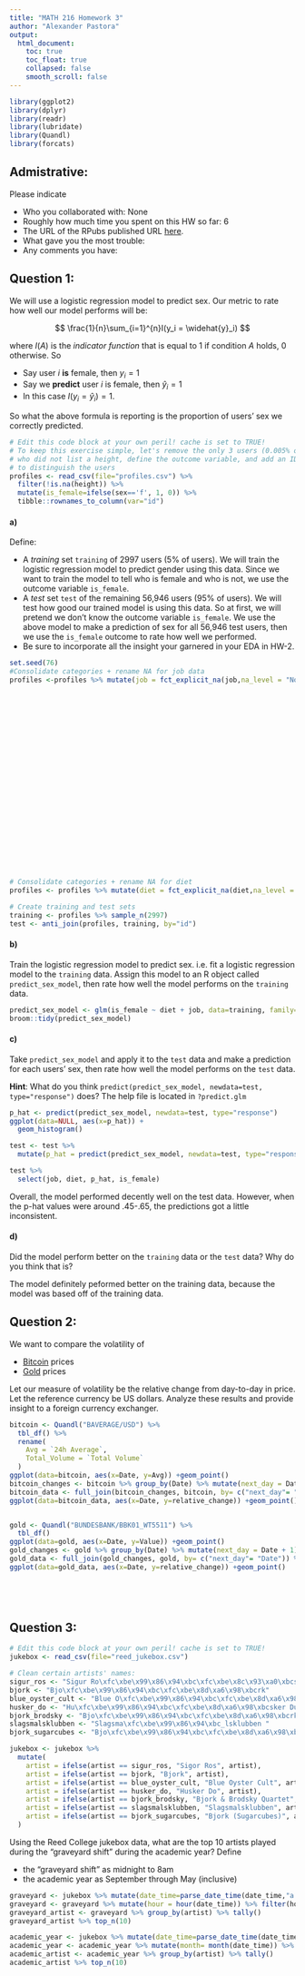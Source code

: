 ```yaml
---
title: "MATH 216 Homework 3"
author: "Alexander Pastora"
output:
  html_document:
    toc: true
    toc_float: true
    collapsed: false
    smooth_scroll: false
---
```


```r
library(ggplot2)
library(dplyr)
library(readr)
library(lubridate)
library(Quandl)
library(forcats)
```



## Admistrative:

Please indicate

* Who you collaborated with: None
* Roughly how much time you spent on this HW so far: 6
* The URL of the RPubs published URL [here](http://rpubs.com/pinkfan9999/HW-3).
* What gave you the most trouble:
* Any comments you have:




## Question 1:

We will use a logistic regression model to predict sex. Our metric to rate how well our
model performs will be:

$$
\frac{1}{n}\sum_{i=1}^{n}I(y_i = \widehat{y}_i)
$$

where $I(A)$ is the *indicator function* that is equal to 1 if condition $A$
holds, 0 otherwise. So

* Say user $i$ **is** female, then $y_i=1$
* Say we **predict** user $i$ is female, then $\widehat{y}_i=1$
* In this case $I(y_i =\widehat{y}_i)=1$. 

So what the above formula is reporting is the proportion of users' sex we
correctly predicted.

```r
# Edit this code block at your own peril! cache is set to TRUE!
# To keep this exercise simple, let's remove the only 3 users (0.005% of users)
# who did not list a height, define the outcome variable, and add an ID variable
# to distinguish the users
profiles <- read_csv(file="profiles.csv") %>% 
  filter(!is.na(height)) %>% 
  mutate(is_female=ifelse(sex=='f', 1, 0)) %>% 
  tibble::rownames_to_column(var="id")
```



#### a)

Define:

* A *training* set `training` of 2997 users (5% of users). We will train the 
logistic regression model to predict gender using this data. Since we want to 
train the model to tell who is female and who is not, we use the outcome
variable `is_female`.
* A *test* set `test` of the remaining 56,946 users (95% of users). We will test
how good our trained model is using this data. So at first, we will pretend we
don't know the outcome variable `is_female`. We use the above model to make a
prediction of sex for all 56,946 test users, then we use the `is_female` outcome
to rate how well we performed.
* Be sure to incorporate all the insight your garnered in your EDA in HW-2.

```r
set.seed(76)
#Consolidate categories + rename NA for job data
profiles <-profiles %>% mutate(job = fct_explicit_na(job,na_level = "Not Reported")) %>% mutate(job =fct_recode(job,
                                                                                                        "professional"="law / legal services",                                                                                               
                                                                                                        "professional" = "medicine / health",
                                                                                                        "entertainment" = "artistic / musical / writer",
                                                                                                        "entertainment" = "entertainment / media",
                                                                                                        "administration" = "clerical / administrative",
                                                                                                        "administration" = "executive / management",
                                                                                                        "finance" = "banking / financial / real estate",
                                                                                                        "finance" = "sales / marketing / biz dev",
                                                                                                        "government" = "political / government",
                                                                                                        "government" = "military",
                                                                                                        "tech" = "computer / hardware / software",
                                                                                                        "tech" = "science / tech / engineering",
                                                                                                        "travel" = "hospitality / travel",
                                                                                                        "travel" = "transportation",
                                                                                                        "none" = "retired",
                                                                                                        "none" = "unemployed",
                                                                                
                                                                                                        "other" = "other",
                                                                                                        "other" = "rather not say",
                                                                                                        "education" = "education / academia",
                                                                                                        "construction" = "construction / craftsmanship")
                                                                                                        )

# Consolidate categories + rename NA for diet
profiles <- profiles %>% mutate(diet = fct_explicit_na(diet,na_level = "Not Reported")) %>%  mutate(diet = fct_recode(diet,"anything" = "anything", "religious diet/other"="halal", "religious diet/other"="kosher", "anything"="mostly anything" , "religious diet/other"="mostly halal" , "religious diet/other"="mostly kosher","religious diet/other"= "mostly other","vegetarian/vegan"= "mostly vegan", "vegetarian/vegan"="mostly vegetarian", "religious diet/other"="other", "anything" = "strictly anything", "religious diet/other"="strictly halal", "religious diet/other"="strictly kosher", "religious diet/other"="strictly other" , "vegetarian/vegan"="strictly vegan" , "vegetarian/vegan"="strictly vegetarian" , "vegetarian/vegan"="vegan", "vegetarian/vegan"="vegetarian"))

# Create training and test sets
training <- profiles %>% sample_n(2997)
test <- anti_join(profiles, training, by="id")

```



#### b)

Train the logistic regression model to predict sex. i.e. fit a logistic
regression model to the `training` data. Assign this model to an R object called
`predict_sex_model`, then rate how well the model performs on the `training` data.

```r
predict_sex_model <- glm(is_female ~ diet + job, data=training, family="binomial")
broom::tidy(predict_sex_model)


```



#### c)

Take `predict_sex_model` and apply it to the `test` data and make a prediction 
for each users' sex, then rate how well the model performs on the `test` data.

**Hint**: What do you think `predict(predict_sex_model, newdata=test,
type="response")` does? The help file is located in `?predict.glm`

```r
p_hat <- predict(predict_sex_model, newdata=test, type="response")
ggplot(data=NULL, aes(x=p_hat)) + 
  geom_histogram()

test <- test %>% 
  mutate(p_hat = predict(predict_sex_model, newdata=test, type="response"))

test %>% 
  select(job, diet, p_hat, is_female)
```

Overall, the model performed decently well on the test data. However, when the p-hat values were around .45-.65, the predictions got a little inconsistent. 


#### d)

Did the model perform better on the `training` data or the `test` data? Why
do you think that is?

The model definitely peformed better on the training data, because the model was based off of the training data. 





## Question 2:

We want to compare the volatility of 

* [Bitcoin](https://www.quandl.com/data/BAVERAGE/USD) prices
* [Gold](https://www.quandl.com/data/BUNDESBANK/BBK01_WT5511) prices

Let our measure of volatility be the relative change from day-to-day in price. 
Let the reference currency be US dollars. Analyze these results and provide
insight to a foreign currency exchanger.

```r
bitcoin <- Quandl("BAVERAGE/USD") %>%
  tbl_df() %>%
  rename(
    Avg = `24h Average`,
    Total_Volume = `Total Volume`
  )
ggplot(data=bitcoin, aes(x=Date, y=Avg)) +geom_point()
bitcoin_changes <- bitcoin %>% group_by(Date) %>% mutate(next_day = Date + 1) 
bitcoin_data <- full_join(bitcoin_changes, bitcoin, by= c("next_day"= "Date"))  %>% mutate(relative_change = (Avg.y-Avg.x)/Avg.x) %>% filter(!is.na(relative_change))
ggplot(data=bitcoin_data, aes(x=Date, y=relative_change)) +geom_point()


gold <- Quandl("BUNDESBANK/BBK01_WT5511") %>%
  tbl_df() 
ggplot(data=gold, aes(x=Date, y=Value)) +geom_point()
gold_changes <- gold %>% group_by(Date) %>% mutate(next_day = Date + 1) 
gold_data <- full_join(gold_changes, gold, by= c("next_day"= "Date")) %>% mutate(relative_change = (Value.y-Value.x)/Value.x) %>% filter(!is.na(relative_change)) 
ggplot(data=gold_data, aes(x=Date, y=relative_change)) +geom_point()



  
```





## Question 3:

```r
# Edit this code block at your own peril! cache is set to TRUE!
jukebox <- read_csv(file="reed_jukebox.csv")

# Clean certain artists' names:
sigur_ros <- "Sigur Ro\xfc\xbe\x99\x86\x94\xbc\xfc\xbe\x8c\x93\xa0\xbcs"
bjork <- "Bjo\xfc\xbe\x99\x86\x94\xbc\xfc\xbe\x8d\xa6\x98\xbcrk"
blue_oyster_cult <- "Blue O\xfc\xbe\x99\x86\x94\xbc\xfc\xbe\x8d\xa6\x98\xbcyster Cult"
husker_do <- "Hu\xfc\xbe\x99\x86\x94\xbc\xfc\xbe\x8d\xa6\x98\xbcsker Du\xfc\xbe\x99\x86\x94\xbc\xfc\xbe\x8d\xa6\x98\xbc"
bjork_brodsky <- "Bjo\xfc\xbe\x99\x86\x94\xbc\xfc\xbe\x8d\xa6\x98\xbcrk & Brodsky Quartet"
slagsmalsklubben <- "Slagsma\xfc\xbe\x99\x86\x94\xbc_lsklubben "
bjork_sugarcubes <- "Bjo\xfc\xbe\x99\x86\x94\xbc\xfc\xbe\x8d\xa6\x98\xbcrk (Sugarcubes)"

jukebox <- jukebox %>%
  mutate(
    artist = ifelse(artist == sigur_ros, "Sigor Ros", artist),
    artist = ifelse(artist == bjork, "Bjork", artist),
    artist = ifelse(artist == blue_oyster_cult, "Blue Oyster Cult", artist),
    artist = ifelse(artist == husker_do, "Husker Do", artist),
    artist = ifelse(artist == bjork_brodsky, "Bjork & Brodsky Quartet", artist),
    artist = ifelse(artist == slagsmalsklubben, "Slagsmalsklubben", artist),
    artist = ifelse(artist == bjork_sugarcubes, "Bjork (Sugarcubes)", artist)
  )
```


Using the Reed College jukebox data, what are the top 10 artists played during
the "graveyard shift" during the academic year? Define

* the "graveyard shift" as midnight to 8am
* the academic year as September through May (inclusive)

```r
graveyard <- jukebox %>% mutate(date_time=parse_date_time(date_time,"a b! d! H: M:S Y!"))
graveyard <- graveyard %>% mutate(hour = hour(date_time)) %>% filter(hour>= 0 & hour <= 8) 
graveyard_artist <- graveyard %>% group_by(artist) %>% tally()
graveyard_artist %>% top_n(10)

academic_year <- jukebox %>% mutate(date_time=parse_date_time(date_time,"a b! d! H: M:S Y!"))
academic_year <- academic_year %>% mutate(month= month(date_time)) %>% filter(month <= 5 | month >=9)
academic_artist <- academic_year %>% group_by(artist) %>% tally()
academic_artist %>% top_n(10)


```





